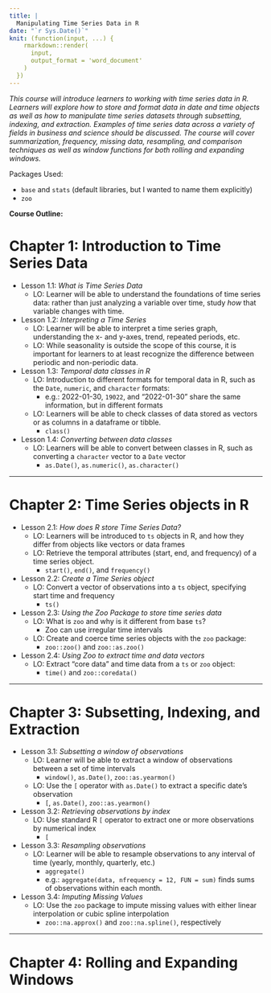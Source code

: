 ```yaml
---
title: |
  Manipulating Time Series Data in R
date: "`r Sys.Date()`"
knit: (function(input, ...) {
    rmarkdown::render(
      input,
      output_format = 'word_document'
    )
  })
---
```


*This course will introduce learners to working with time series data in R. Learners will explore how to store and format data in date and time objects as well as how to manipulate time series datasets through subsetting, indexing, and extraction. Examples of time series data across a variety of fields in business and science should be discussed. The course will cover summarization, frequency, missing data, resampling, and comparison techniques as well as window functions for both rolling and expanding windows.*

Packages Used:

- `base` and `stats` (default libraries, but I wanted to name them explicitly)
- `zoo`

**Course Outline:**

# Chapter 1: Introduction to Time Series Data

- Lesson 1.1: *What is Time Series Data*
  - LO: Learner will be able to understand the foundations of time series data: rather than just analyzing a variable over time, study *how* that variable changes with time.

- Lesson 1.2: *Interpreting a Time Series*
  - LO: Learner will be able to interpret a time series graph, understanding the x- and y-axes, trend, repeated periods, etc. 
  - LO: While seasonality is outside the scope of this course, it is important for learners to at least recognize the difference between periodic and non-periodic data.
  
- Lesson 1.3: *Temporal data classes in R*
  - LO: Introduction to different formats for temporal data in R, such as the `Date`, `numeric`, and `character` formats:
    - e.g.: 2022-01-30, `19022`, and "2022-01-30" share the same information, but in different formats
    
  - LO: Learners will be able to check classes of data stored as vectors or as columns in a dataframe or tibble.
    - `class()`

- Lesson 1.4: *Converting between data classes*
  - LO: Learners will be able to convert between classes in R, such as converting a `character` vector to a `Date` vector
    - `as.Date()`, `as.numeric()`, `as.character()`
    
<!-- Should we use the more complete `zoo` package, which has better compatibility when coercing df, etc.? Supports irregular time series and already exists within the course.   -->

***
    
# Chapter 2: Time Series objects in R

- Lesson 2.1: *How does R store Time Series Data?*
  - LO: Learners will be introduced to `ts` objects in R, and how they differ from objects like vectors or data frames
  - LO: Retrieve the temporal attributes (start, end, and frequency) of a time series object.
    - `start()`, `end()`, and `frequency()`
  
- Lesson 2.2: *Create a Time Series object*
  - LO: Convert a vector of observations into a `ts` object, specifying start time and frequency
    - `ts()`
    
- Lesson 2.3: *Using the Zoo Package to store time series data*
  - LO: What is `zoo` and why is it different from base `ts`?
    - Zoo can use irregular time intervals
  - LO: Create and coerce time series objects with the `zoo` package:
    - `zoo::zoo()` and `zoo::as.zoo()`
- Lesson 2.4: *Using Zoo to extract time and data vectors*
  - LO: Extract "core data" and time data from a `ts` or `zoo` object:
    - `time()` and `zoo::coredata()`


***

# Chapter 3: Subsetting, Indexing, and Extraction

- Lesson 3.1: *Subsetting a window of observations*
  - LO: Learner will be able to extract a window of observations between a set of time intervals
    - `window()`, `as.Date()`, `zoo::as.yearmon()`
  - LO: Use the `[` operator with `as.Date()` to extract a specific date's observation
    - `[`, `as.Date()`, `zoo::as.yearmon()`

- Lesson 3.2: *Retrieving observations by index*
  - LO: Use standard R `[` operator to extract one or more observations by numerical index
    - `[`

- Lesson 3.3: *Resampling observations*
  - LO: Learner will be able to resample observations to any interval of time (yearly, monthly, quarterly, etc.)
    - `aggregate()`
    - e.g.: `aggregate(data, nfrequency = 12, FUN = sum)` finds sums of observations within each month.

- Lesson 3.4: *Imputing Missing Values*
  - LO: Use the `zoo` package to impute missing values with either linear interpolation or cubic spline interpolation
    - `zoo::na.approx()` and `zoo::na.spline()`, respectively

***

# Chapter 4: Rolling and Expanding Windows